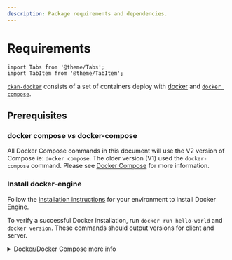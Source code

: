 ```yaml
---
description: Package requirements and dependencies.
---
```


# Requirements
```mdx-code-block
import Tabs from '@theme/Tabs';
import TabItem from '@theme/TabItem';
```

[`ckan-docker`](https://github.com/mjanez/ckan-docker) consists of a set of containers deploy with [docker](https://docs.docker.com/get-docker/) and [`docker compose`](https://docs.docker.com/compose/).

## Prerequisites
### docker compose *vs* docker-compose
All Docker Compose commands in this document will use the V2 version of Compose ie: `docker compose`. The older version (V1) used the `docker-compose` command. Please see [Docker Compose](https://docs.docker.com/compose/compose-v2/) for
more information.

### Install docker-engine
Follow the [installation instructions](https://docs.docker.com/get-docker/) for your environment to install Docker Engine.

To verify a successful Docker installation, run `docker run hello-world` and `docker version`. These commands should output 
versions for client and server.

<details>
  <summary>Docker/Docker Compose more info</summary>

  Learn more about <a href="/ckan-docs/installation/docker/docker_basics" target="_blank" rel="noreferrer">Docker/Docker Compose</a> basic commands.

</details>

